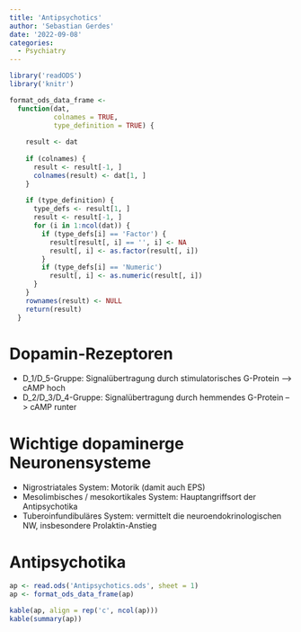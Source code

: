 ```yaml
---
title: 'Antipsychotics'
author: 'Sebastian Gerdes'
date: '2022-09-08'
categories:
  - Psychiatry
---
```


```r
library('readODS')
library('knitr')
```

```r
format_ods_data_frame <- 
  function(dat, 
           colnames = TRUE, 
           type_definition = TRUE) {
    
    result <- dat
    
    if (colnames) {
      result <- result[-1, ]
      colnames(result) <- dat[1, ]
    }
    
    if (type_definition) {
      type_defs <- result[1, ]
      result <- result[-1, ]
      for (i in 1:ncol(dat)) {
        if (type_defs[i] == 'Factor') {
          result[result[, i] == '', i] <- NA
          result[, i] <- as.factor(result[, i])  
        }
        if (type_defs[i] == 'Numeric')
          result[, i] <- as.numeric(result[, i])
      }
    }
    rownames(result) <- NULL
    return(result)
  }
```

# Dopamin-Rezeptoren

-   D_1/D_5-Gruppe: Signalübertragung durch stimulatorisches G-Protein --\> cAMP hoch
-   D_2/D_3/D_4-Gruppe: Signalübertragung durch hemmendes G-Protein --\> cAMP runter

# Wichtige dopaminerge Neuronensysteme

-   Nigrostriatales System: Motorik (damit auch EPS)
-   Mesolimbisches / mesokortikales System: Hauptangriffsort der Antipsychotika
-   Tuberoinfundibuläres System: vermittelt die neuroendokrinologischen NW, insbesondere Prolaktin-Anstieg

# Antipsychotika

```r
ap <- read.ods('Antipsychotics.ods', sheet = 1)
ap <- format_ods_data_frame(ap)
```

```r
kable(ap, align = rep('c', ncol(ap)))
kable(summary(ap))
```
